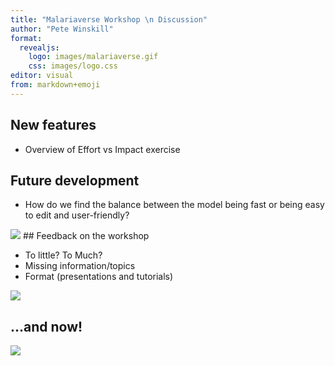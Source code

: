 ```yaml
---
title: "Malariaverse Workshop \n Discussion"
author: "Pete Winskill"
format:
  revealjs:
    logo: images/malariaverse.gif
    css: images/logo.css
editor: visual
from: markdown+emoji
---
```


## New features

  * Overview of Effort vs Impact exercise
  
## Future development 

  * How do we find the balance between the model being fast or being easy to edit and user-friendly?
  
![](images/scales.png){fig-align="center"}
## Feedback on the workshop

  * To little? To Much?
  * Missing information/topics
  * Format (presentations and tutorials)
  
![](images/thumbs.png){fig-align="center"}
  
## ...and now!

![](images/Guinea-Pig-beer.jpg){fig-align="center"}
